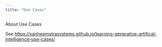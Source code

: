 ```yaml
---
title: "Use Cases"
---
```


About Use Cases

See <https://vanheemstrasystems.github.io/learning-generative-artifical-intelligence-use-cases/>

